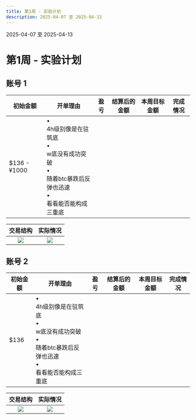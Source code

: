 ```yaml
---
title: 第1周 - 实验计划
description: 2025-04-07 至 2025-04-13
---
```



<Aside type="note" title="日期">
  2025-04-07 至 2025-04-13
</Aside>

# 第1周 - 实验计划

## 账号 1

<div class="overflow-x-auto">
  <table class="min-w-full">
    <thead>
      <tr>
        <th class="px-4 py-2 w-[12%] bg-slate-100 dark:bg-slate-800">初始金额</th>
        <th class="px-4 py-2 w-[24%] bg-slate-100 dark:bg-slate-800">开单理由</th>
        <th class="px-4 py-2 w-[18%] bg-slate-100 dark:bg-slate-800">盈亏</th>
        <th class="px-4 py-2 w-[18%] bg-slate-100 dark:bg-slate-800">结算后的金额</th>
        <th class="px-4 py-2 w-[18%] bg-slate-100 dark:bg-slate-800">本周目标金额</th>
        <th class="px-4 py-2 w-[20%] bg-slate-100 dark:bg-slate-800">完成情况</th>
      </tr>
    </thead>
    <tbody>
      <tr>
        <td class="border px-4 py-2 text-center">$136 - ¥1000</td>
        <td class="border px-4 py-2">
          <div class="flex items-start gap-2 mb-1">
            <div class="text-blue-600 font-bold">•</div>
            <div>4h级别像是在驻筑底</div>
          </div>
          <div class="flex items-start gap-2 mb-1">
            <div class="text-blue-600 font-bold">•</div>
            <div>w底没有成功突破</div>
          </div>
          <div class="flex items-start gap-2 mb-1">
            <div class="text-blue-600 font-bold">•</div>
            <div>随着btc暴跌后反弹也迅速</div>
          </div>
          <div class="flex items-start gap-2">
            <div class="text-blue-600 font-bold">•</div>
            <div>看看能否能构成三重底</div>
          </div>
        </td>
        <td class="border px-4 py-2 text-center"></td>
        <td class="border px-4 py-2 text-center"></td>
        <td class="border px-4 py-2 text-center"></td>
        <td class="border px-4 py-2 text-center"></td>
      </tr>
    </tbody>
  </table>
</div>

| **交易结构** | **实际情况** |
|:-----------:|:------------:|
| ![](https://wikijs.s3.bitiful.net/interaction/ZECUSDT.P_2025-04-08_23-12-50.png) | ![](https://wikijs.s3.bitiful.net/interaction/ZECUSDT.P_2025-04-08_23-12-50.png) |


## 账号 2

<div class="overflow-x-auto">
  <table class="min-w-full">
    <thead>
      <tr>
        <th class="px-4 py-2 w-[12%] bg-slate-100 dark:bg-slate-800">初始金额</th>
        <th class="px-4 py-2 w-[24%] bg-slate-100 dark:bg-slate-800">开单理由</th>
        <th class="px-4 py-2 w-[18%] bg-slate-100 dark:bg-slate-800">盈亏</th>
        <th class="px-4 py-2 w-[18%] bg-slate-100 dark:bg-slate-800">结算后的金额</th>
        <th class="px-4 py-2 w-[18%] bg-slate-100 dark:bg-slate-800">本周目标金额</th>
        <th class="px-4 py-2 w-[20%] bg-slate-100 dark:bg-slate-800">完成情况</th>
      </tr>
    </thead>
    <tbody>
      <tr>
        <td class="border px-4 py-2 text-center">$136</td>
        <td class="border px-4 py-2">
          <div class="flex items-start gap-2 mb-1">
            <div class="text-blue-600 font-bold">•</div>
            <div>4h级别像是在驻筑底</div>
          </div>
          <div class="flex items-start gap-2 mb-1">
            <div class="text-blue-600 font-bold">•</div>
            <div>w底没有成功突破</div>
          </div>
          <div class="flex items-start gap-2 mb-1">
            <div class="text-blue-600 font-bold">•</div>
            <div>随着btc暴跌后反弹也迅速</div>
          </div>
          <div class="flex items-start gap-2">
            <div class="text-blue-600 font-bold">•</div>
            <div>看看能否能构成三重底</div>
          </div>
        </td>
        <td class="border px-4 py-2 text-center"></td>
        <td class="border px-4 py-2 text-center"></td>
        <td class="border px-4 py-2 text-center"></td>
        <td class="border px-4 py-2 text-center"></td>
      </tr>
    </tbody>
  </table>
</div>

| **交易结构** | **实际情况** |
|:-----------:|:------------:|
| ![](https://wikijs.s3.bitiful.net/interaction/ZECUSDT.P_2025-04-08_23-12-50.png) | ![](https://wikijs.s3.bitiful.net/interaction/ZECUSDT.P_2025-04-08_23-12-50.png) | 